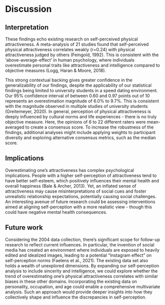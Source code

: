 # Discussion

## Interpretation
These findings echo existing research on self-perceived physical attractiveness. A meta-analysis of 21 studies found that self-perceived physical attractiveness correlates weakly (r=0.24) with physical attractiveness judged by others (Feingold, 1992). This is consistent with the ‘above-average-effect’ in human psychology, where individuals overestimate personal traits like attractiveness and intelligence compared to objective measures (Logg, Haran & Moore, 2018). 

This strong contextual backing gives greater confidence in the generalizability of our findings, despite the applicability of our statistical findings being limited to university students in a speed dating environment. Our 95% confidence interval of between 0.60 and 0.97 points out of 10 represents an overestimation magnitude of 6.0% to 9.7%. This is consistent with the magnitude observed in multiple studies of university students (Greitemeyer, 2020). In general, perception of physical attractiveness is deeply influenced by cultural norms and life experiences - there is no truly objective measure. Here, the opinions of 6 to 22 different raters were mean-averaged to create a consensus score. To increase the robustness of the findings, additional analyses might include applying weights to participant diversity and exploring alternative consensus metrics, such as the median score.

## Implications
Overestimating one's attractiveness has complex psychological implications. People with a higher self-perception of attractiveness tend to have better self-esteem, which positively influences their mental health and overall happiness (Bale & Archer, 2013). Yet, an inflated sense of attractiveness may cause misinterpretations of social cues and foster unrealistic relationship expectations, potentially causing social challenges. An interesting avenue of future research could be assessing interventions aimed at aligning self-perception with a more realistic view - though this could have negative mental health consequences. 

## Future work
Considering the 2004 data collection, there's significant scope for follow-up research to reflect current influences. In particular, the invention of social media has created an environment where individuals are exposed to heavily edited and idealized images, leading to a potential "Instagram effect” on self-perception norms (Faelens et al., 2021). The existing data set also holds a wealth of unexplored dimensions. By expanding our self-perception analysis to include sincerity and intelligence, we could explore whether the trend of overestimating one's physical attractiveness correlates with similar biases in these other domains. Incorporating the existing data on personality, occupation, and age could enable a comprehensive multivariate analysis. Such an approach would provide deeper insights into how they collectively shape and influence the discrepancies in self-perception.